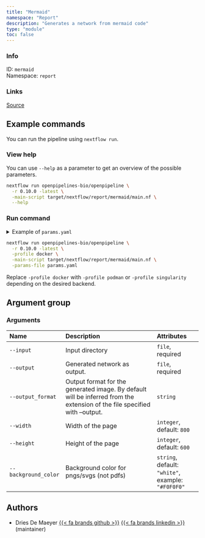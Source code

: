 ```yaml
---
title: "Mermaid"
namespace: "Report"
description: "Generates a network from mermaid code"
type: "module"
toc: false
---
```


::: {.column-margin}

### Info

ID: `mermaid`  
Namespace: `report`

### Links
[Source](https://github.com/openpipelines-bio/openpipeline/blob/0.10.0/src/report/mermaid){.btn-action .btn-sm .btn-info .btn role="button"}

:::



## Example commands

You can run the pipeline using `nextflow run`.

### View help

You can use `--help` as a parameter to get an overview of the possible parameters.

```bash
nextflow run openpipelines-bio/openpipeline \
  -r 0.10.0 -latest \
  -main-script target/nextflow/report/mermaid/main.nf \
  --help
```

### Run command

<details>
<summary>Example of `params.yaml`</summary>
```yaml
# Arguments
input: # please fill in - example: "path/to/file"
# output: "$id.$key.output.output"
# output_format: "foo"
width: 800
height: 600
background_color: "white"

# Nextflow input-output arguments
publish_dir: # please fill in - example: "output/"
# param_list: "my_params.yaml"
```
</details>

```bash
nextflow run openpipelines-bio/openpipeline \
  -r 0.10.0 -latest \
  -profile docker \
  -main-script target/nextflow/report/mermaid/main.nf \
  -params-file params.yaml
```

:::{.callout-note}
Replace `-profile docker` with `-profile podman` or `-profile singularity` depending on the desired backend.
:::

## Argument group

### Arguments

|Name                 |Description                                                                                                                 |Attributes                                         |
|:--------------------|:---------------------------------------------------------------------------------------------------------------------------|:--------------------------------------------------|
|`--input`            |Input directory                                                                                                             |`file`, required                                   |
|`--output`           |Generated network as output.                                                                                                |`file`, required                                   |
|`--output_format`    |Output format for the generated image. By default will be inferred from the extension  of the file specified with --output. |`string`                                           |
|`--width`            |Width of the page                                                                                                           |`integer`, default: `800`                          |
|`--height`           |Height of the page                                                                                                          |`integer`, default: `600`                          |
|`--background_color` |Background color for pngs/svgs (not pdfs)                                                                                   |`string`, default: `"white"`, example: `"#F0F0F0"` |

## Authors


  * Dries De Maeyer [{{< fa brands github >}}](https://github.com/ddemaeyer) [{{< fa brands linkedin >}}](https://linkedin.com/in/dries-de-maeyer-b46a814) (maintainer)
